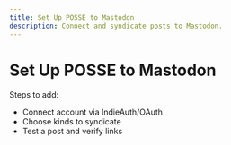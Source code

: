 ```yaml
---
title: Set Up POSSE to Mastodon
description: Connect and syndicate posts to Mastodon.
---
```


# Set Up POSSE to Mastodon

Steps to add:
- Connect account via IndieAuth/OAuth
- Choose kinds to syndicate
- Test a post and verify links

